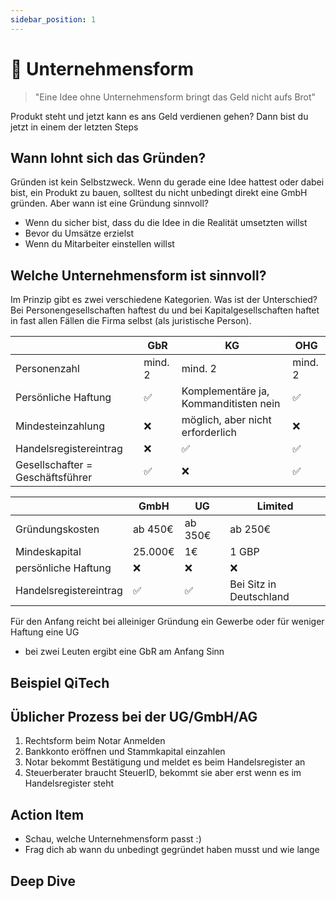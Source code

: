 ```yaml
---
sidebar_position: 1
---
```


# 🏢 Unternehmensform

> "Eine Idee ohne Unternehmensform bringt das Geld nicht aufs Brot"

<Admonition type="info" icon="📍">
  Produkt steht und jetzt kann es ans Geld verdienen gehen? Dann bist du jetzt in einem der letzten Steps
</Admonition>

## Wann lohnt sich das Gründen?

Gründen ist kein Selbstzweck. Wenn du gerade eine Idee hattest oder dabei bist, ein Produkt zu bauen, solltest du nicht unbedingt direkt eine GmbH gründen. Aber wann ist eine Gründung sinnvoll?

- Wenn du sicher bist, dass du die Idee in die Realität umsetzten willst
- Bevor du Umsätze erzielst
- Wenn du Mitarbeiter einstellen willst

## Welche Unternehmensform ist sinnvoll?

Im Prinzip gibt es zwei verschiedene Kategorien. Was ist der Unterschied?
Bei Personengesellschaften haftest du und bei Kapitalgesellschaften haftet in fast allen Fällen die Firma selbst (als juristische Person).

|                                  | GbR     | KG                                    | OHG     |
| -------------------------------- | ------- | ------------------------------------- | ------- |
| Personenzahl                     | mind. 2 | mind. 2                               | mind. 2 |
| Persönliche Haftung              | ✅      | Komplementäre ja, Kommanditisten nein | ✅      |
| Mindesteinzahlung                | ❌      | möglich, aber nicht erforderlich      | ❌      |
| Handelsregistereintrag           | ❌      | ✅                                    | ✅      |
| Gesellschafter = Geschäftsführer | ✅      | ❌                                    | ✅      |

|                        | GmbH    | UG      | Limited                 |
| ---------------------- | ------- | ------- | ----------------------- |
| Gründungskosten        | ab 450€ | ab 350€ | ab 250€                 |
| Mindeskapital          | 25.000€ | 1€      | 1 GBP                   |
| persönliche Haftung    | ❌      | ❌      | ❌                      |
| Handelsregistereintrag | ✅      | ✅      | Bei Sitz in Deutschland |

Für den Anfang reicht bei alleiniger Gründung ein Gewerbe oder für weniger Haftung eine UG

- bei zwei Leuten ergibt eine GbR am Anfang Sinn

## Beispiel QiTech

<TikTok source="https://www.tiktok.com/@howtofailwhilestartup/video/7049424535698836742"/>

## Üblicher Prozess bei der UG/GmbH/AG

1. Rechtsform beim Notar Anmelden
2. Bankkonto eröffnen und Stammkapital einzahlen
3. Notar bekommt Bestätigung und meldet es beim Handelsregister an
4. Steuerberater braucht SteuerID, bekommt sie aber erst wenn es im Handelsregister steht

## Action Item

- Schau, welche Unternehmensform passt :)
- Frag dich ab wann du unbedingt gegründet haben musst und wie lange

## Deep Dive

<TwoColumns>
  <YouTube videoId="Xqer4ADWUd8" />
  <YouTube videoId="FCz9ppG_NJ8" />
</TwoColumns>
